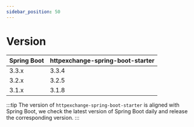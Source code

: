 ```yaml
---
sidebar_position: 50
---
```


# Version

| Spring Boot | httpexchange-spring-boot-starter |
|-------------|----------------------------------|
| 3.3.x       | 3.3.4                            |
| 3.2.x       | 3.2.5                            |
| 3.1.x       | 3.1.8                            |

:::tip
The version of `httpexchange-spring-boot-starter` is aligned with Spring Boot,
we check the latest version of Spring Boot daily and release the corresponding version.
:::
